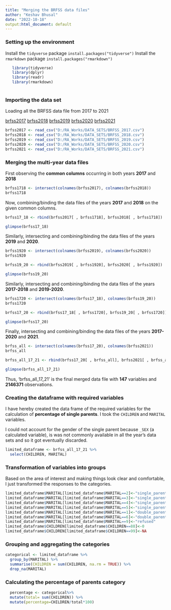 ```yaml
---
title: "Merging the BRFSS data files"
author: "Keshav Bhusal"
date: "2022-10-18"
output:html_document: default
---
```


### Setting up the environment

Install the `tidyverse` package `install.packages("tidyverse")` Install the `rmarkdown` package `install.packages("rmarkdown")`

```r
   library(tidyverse)
   library(dplyr)
   library(readr)
   library(rmarkdown)
   
```

### Importing the data set

Loading all the BRFSS data file from 2017 to 2021

[brfss2017](D:/RA_Works/DATA_SETS/BRFSS_2017.csv)
[brfss2018](D:/RA_Works/DATA_SETS/BRFSS_2018.csv)
[brfss2019](D:/RA_Works/DATA_SETS/BRFSS_2019.csv)
[brfss2020](D:/RA_Works/DATA_SETS/BRFSS_2020.csv)
[brfss2021](D:/RA_Works/DATA_SETS/BRFSS_2021.csv)

```r
brfss2017 <- read_csv("D:/RA_Works/DATA_SETS/BRFSS_2017.csv")
brfss2018 <- read_csv("D:/RA_Works/DATA_SETS/BRFSS_2018.csv")
brfss2019 <- read_csv("D:/RA_Works/DATA_SETS/BRFSS_2019.csv")
brfss2020 <- read_csv("D:/RA_Works/DATA_SETS/BRFSS_2020.csv")
brfss2021 <- read_csv("D:/RA_Works/DATA_SETS/BRFSS_2021.csv")

```

### Merging the multi-year data files

First observing the **common columns** occurring in both years **2017** and **2018**

```r
brfss1718 <- intersect(colnames(brfss2017), colnames(brfss2018))
brfss1718
```

Now, combining/binding the data files of the years **2017** and **2018** on the given common columns.

```r
brfss17_18 <- rbind(brfss2017[ , brfss1718], brfss2018[ , brfss1718])
```

```r
glimpse(brfss17_18)
```

Similarly, intersecting and combining/binding the data files of the years **2019** and **2020**.

```r
brfss1920 <- intersect(colnames(brfss2019), colnames(brfss2020))
brfss1920
```

```r
brfss19_20 <- rbind(brfss2019[ , brfss1920], brfss2020[ , brfss1920])
```

```r
glimpse(brfss19_20)
```

Similarly, intersecting and combining/binding the data files of the years **2017-2018** and **2019-2020**.

```r
brfss1720 <- intersect(colnames(brfss17_18), colnames(brfss19_20))
brfss1720
```

```r
brfss17_20 <- rbind(brfss17_18[ , brfss1720], brfss19_20[ , brfss1720])
```

```r
glimpse(brfss17_20)
```

Finally, intersecting and combining/binding the data files of the years **2017-2020** and **2021**.

```r
brfss_all <- intersect(colnames(brfss17_20), colnames(brfss2021))
brfss_all
```

```r
brfss_all_17_21 <- rbind(brfss17_20[ , brfss_all], brfss2021[ , brfss_all])
```

```r
glimpse(brfss_all_17_21)
```

Thus, 'brfss_all_17_21' is the final merged data file with **147** variables and **2146371** observations.

### Creating the dataframe with required variables

I have hereby created the data frame of the required variables for the calculation of **percentage of single parents**. I took the `CHILDREN` and `MARITAL` variables.

I could not account for the gender of the single parent because `_SEX` (a calculated variable), is was not commonly available in all the year's data sets and so it got eventually discarded.

```r
limited_dataframe <- brfss_all_17_21 %>%
  select(CHILDREN, MARITAL)
```

### Transformation of variables into groups

Based on the area of interest and making things look clear and comfortable, I just transformed the responses to the categories.

```r
limited_dataframe$MARITAL[limited_dataframe$MARITAL==2]<-"single_parent"
limited_dataframe$MARITAL[limited_dataframe$MARITAL==3]<-"single_parent"
limited_dataframe$MARITAL[limited_dataframe$MARITAL==4]<-"single_parent"
limited_dataframe$MARITAL[limited_dataframe$MARITAL==5]<-"single_parent"
limited_dataframe$MARITAL[limited_dataframe$MARITAL==1]<-"double_parent"
limited_dataframe$MARITAL[limited_dataframe$MARITAL==6]<-"double_parent"
limited_dataframe$MARITAL[limited_dataframe$MARITAL==9]<-"refused"
limited_dataframe$CHILDREN[limited_dataframe$CHILDREN==88]<-0
limited_dataframe$CHILDREN[limited_dataframe$CHILDREN==99]<-NA
```

### Grouping and aggregating the categories

```r
categorical <- limited_dataframe %>%
  group_by(MARITAL) %>%
  summarise(CHILDREN = sum(CHILDREN, na.rm = TRUE)) %>% 
  drop_na(MARITAL)
```

### Calculating the percentage of parents category

```r
  percentage <- categorical%>%
  mutate(total= sum(CHILDREN)) %>% 
  mutate(percentage=CHILDREN/total*100)
```
